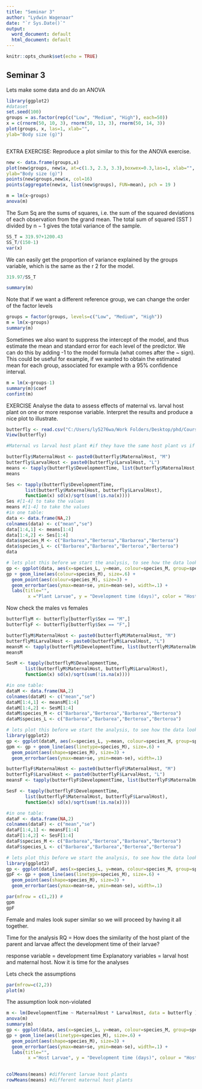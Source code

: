 ```yaml
---
title: "Seminar 3"
author: "Lydwin Wagenaar"
date: "`r Sys.Date()`"
output:
  word_document: default
  html_document: default
---
```


```r
knitr::opts_chunk$set(echo = TRUE)
```

## Seminar 3
Lets make some data and do an ANOVA
```r
library(ggplot2)
#dataset
set.seed(100)
groups = as.factor(rep(c("Low", "Medium", "High"), each=50))
x = c(rnorm(50, 10, 3), rnorm(50, 13, 3), rnorm(50, 14, 3))
plot(groups, x, las=1, xlab="",
ylab="Body size (g)")



```
EXTRA EXERCISE: Reproduce a plot similar to this for the ANOVA exercise.

```r
new <- data.frame(groups,x)
plot(new$groups, new$x, at=c(1.3, 2.3, 3.3),boxwex=0.3,las=1, xlab="",
ylab="Body size (g)")
points(new$groups,new$x, col=16)
points(aggregate(new$x, list(new$groups), FUN=mean), pch = 19 )

```

```r
m = lm(x~groups)
anova(m)

```
The Sum Sq are the sums of squares, i.e. the sum of the squared deviations of each observation from the
grand mean. The total sum of squared (SST ) divided by n − 1 gives the total variance of the sample.
```r
SS_T = 319.97+1200.43
SS_T/(150-1)
var(x)
```
We can easily get the proportion of variance explained by the groups variable, which is the same as the r 2 for the model.

```r
319.97/SS_T

```
```r
summary(m)

```
Note that if we want a different reference group, we can change the order of the factor levels

```r
groups = factor(groups, levels=c("Low", "Medium", "High"))
m = lm(x~groups)
summary(m)

```
Sometimes we also want to suppress the intercept of the model, and thus estimate the mean and standard
error for each level of the predictor. We can do this by adding -1 to the model formula (what comes after
the ~ sign). This could be useful for example, if we wanted to obtain the estimated mean for each group,
associated for example with a 95% confidence interval.

```r
m = lm(x~groups-1)
summary(m)$coef
confint(m)

```
EXERCISE
Analyse the data to assess effects of maternal vs. larval host plant on one or more response variable. Interpret the results and produce a nice plot to illustrate.

```r
butterfly <- read.csv("C:/Users/ly5276wa/Work Folders/Desktop/phd/Courses/Statistics course/R/CourseStat/butterflies.csv")
View(butterfly)

#Maternal vs larval host plant #if they have the same host plant vs if they have a different host plant

butterfly$MaternalHost <- paste0(butterfly$MaternalHost, "M")
butterfly$LarvalHost <- paste0(butterfly$LarvalHost, "L")
means <- tapply(butterfly$DevelopmentTime, list(butterfly$MaternalHost, butterfly$LarvalHost), mean)
means

Ses <- tapply(butterfly$DevelopmentTime, 
       list(butterfly$MaternalHost, butterfly$LarvalHost), 
       function(x) sd(x)/sqrt(sum(!is.na(x))))
Ses #[1-4] to take the values
means #[1-4] to take the values
#in one table:
data <- data.frame(NA,2)
colnames(data) <- c("mean","se")
data[1:4,1] <- means[1:4]
data[1:4,2] <- Ses[1:4]
data$species_M <- c("Barbarea","Berteroa","Barbarea","Berteroa")
data$species_L <- c("Barbarea","Barbarea","Berteroa","Berteroa")
data

# lets plot this before we start the analysis, to see how the data looks.
gp <- ggplot(data, aes(x=species_L, y=mean, colour=species_M, group=species_M))
gp + geom_line(aes(colour=species_M), size=.6) +
  geom_point(aes(colour=species_M), size=3) +
  geom_errorbar(aes(ymax=mean+se, ymin=mean-se), width=.1) +
  labs(title="",
        x ="Plant Larvae", y = "Development time (days)", color = "Host Parent")
```
Now check the males vs females

```r
butterflyM <- butterfly[butterfly$Sex == "M",]
butterflyF <- butterfly[butterfly$Sex == "F",]

butterflyM$MaternalHost <- paste0(butterflyM$MaternalHost, "M")
butterflyM$LarvalHost <- paste0(butterflyM$LarvalHost, "L")
meansM <- tapply(butterflyM$DevelopmentTime, list(butterflyM$MaternalHost, butterflyM$LarvalHost), mean)
meansM

SesM <- tapply(butterflyM$DevelopmentTime, 
       list(butterflyM$MaternalHost, butterflyM$LarvalHost), 
       function(x) sd(x)/sqrt(sum(!is.na(x))))

#in one table:
dataM <- data.frame(NA,2)
colnames(dataM) <- c("mean","se")
dataM[1:4,1] <- meansM[1:4]
dataM[1:4,2] <- SesM[1:4]
dataM$species_M <- c("Barbarea","Berteroa","Barbarea","Berteroa")
dataM$species_L <- c("Barbarea","Barbarea","Berteroa","Berteroa")

# lets plot this before we start the analysis, to see how the data looks.
library(ggplot2)
gp <- ggplot(dataM, aes(x=species_L, y=mean, colour=species_M, group=species_M))
gpm <- gp + geom_line(aes(linetype=species_M), size=.6) +
  geom_point(aes(shape=species_M), size=3) +
  geom_errorbar(aes(ymax=mean+se, ymin=mean-se), width=.1)
```
```r
butterflyF$MaternalHost <- paste0(butterflyF$MaternalHost, "M")
butterflyF$LarvalHost <- paste0(butterflyF$LarvalHost, "L")
meansF <- tapply(butterflyF$DevelopmentTime, list(butterflyF$MaternalHost, butterflyF$LarvalHost), mean)

SesF <- tapply(butterflyF$DevelopmentTime, 
       list(butterflyF$MaternalHost, butterflyF$LarvalHost), 
       function(x) sd(x)/sqrt(sum(!is.na(x))))

#in one table:
dataF <- data.frame(NA,2)
colnames(dataF) <- c("mean","se")
dataF[1:4,1] <- meansF[1:4]
dataF[1:4,2] <- SesF[1:4]
dataF$species_M <- c("Barbarea","Berteroa","Barbarea","Berteroa")
dataF$species_L <- c("Barbarea","Barbarea","Berteroa","Berteroa")

# lets plot this before we start the analysis, to see how the data looks.
library(ggplot2)
gp <- ggplot(dataF, aes(x=species_L, y=mean, colour=species_M, group=species_M))
gpF <- gp + geom_line(aes(linetype=species_M), size=.6) +
  geom_point(aes(shape=species_M), size=3) +
  geom_errorbar(aes(ymax=mean+se, ymin=mean-se), width=.1)

par(mfrow = c(1,2)) # 
gpm
gpF

```
Female and males look super similar so we will proceed by having it all together.

Time for the analysis
RQ = How does the similarity of the host plant of the parent and larvae affect the development time of their larvae? 

response variable = development time
Explanatory variables = larval host and maternal host. 
Now it is time for the analyses

Lets check the assumptions

```r
par(mfrow=c(2,2))
plot(m)
```
The assumption look non-violated


```r
m <- lm(DevelopmentTime ~ MaternalHost * LarvalHost, data = butterfly )
anova(m)
summary(m)
gp <- ggplot(data, aes(x=species_L, y=mean, colour=species_M, group=species_M))
gp + geom_line(aes(linetype=species_M), size=.6) +
  geom_point(aes(shape=species_M), size=3) +
  geom_errorbar(aes(ymax=mean+se, ymin=mean-se), width=.1) +
  labs(title="",
        x ="Host Larvae", y = "Development time (days)", colour = "Host Parent")
  


```


```r
colMeans(means) #different larvae host plants
rowMeans(means) #different maternal host plants
```





